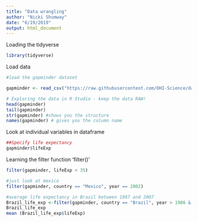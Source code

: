 ```yaml
---
title: "Data wrangling"
author: "Nicki Shumway"
date: "6/19/2019"
output: html_document
---
```


Loading the tidyverse
```r
library(tidyverse)
```

Load data
```r

#load the gapminder dataset

gapminder <- read_csv("https://raw.githubusercontent.com/OHI-Science/data-science-training/master/data/gapminder.csv")

# Exploring the data in R Studio - keep the data RAW!
head(gapminder)
tail(gapminder)
str(gapminder) #shows you the structure
names(gapminder) # gives you the column name

```

Look at individual variables in dataframe
```r

##Specify life expectancy
gapminder$lifeExp

```

Learning the filter function 'filter()'
```r
filter(gapminder, lifeExp < 35)

#just look at mexico
filter(gapminder, country == "Mexico", year == 2002)

#average life expectancy in Brazil between 1987 and 2007
Brazil_life_exp <-filter(gapminder, country == "Brazil", year > 1986 & year <=2007)
Brazil_life_exp
mean (Brazil_life_exp$lifeExp)

```

